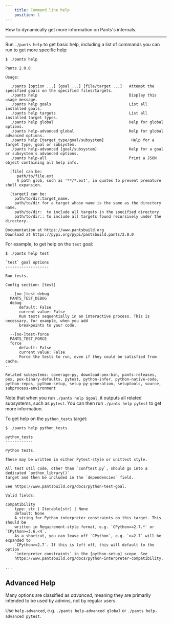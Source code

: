 ```yaml
---
    title: Command line help
    position: 1
---
```


How to dynamically get more information on Pants's internals.

---

Run `./pants help` to get basic help, including a list of commands you can run to get more specific help:
```text title="Shell"
$ ./pants help

Pants 2.0.0

Usage:

  ./pants [option ...] [goal ...] [file/target ...]   Attempt the specified goals on the specified files/targets.
  ./pants help                                        Display this usage message.
  ./pants help goals                                  List all installed goals.
  ./pants help targets                                List all installed target types.
  ./pants help global                                 Help for global options.
  ./pants help-advanced global                        Help for global advanced options.
  ./pants help [target_type/goal/subsystem]            Help for a target type, goal or subsystem.
  ./pants help-advanced [goal/subsystem]              Help for a goal or subsystem's advanced options.
  ./pants help-all                                    Print a JSON object containing all help info.

  [file] can be:
     path/to/file.ext
     A path glob, such as '**/*.ext', in quotes to prevent premature shell expansion.

  [target] can be:
    path/to/dir:target_name.
    path/to/dir for a target whose name is the same as the directory name.
    path/to/dir:  to include all targets in the specified directory.
    path/to/dir:: to include all targets found recursively under the directory.

Documentation at https://www.pantsbuild.org
Download at https://pypi.org/pypi/pantsbuild.pants/2.0.0
```

For example, to get help on the `test` goal:
```text title="Shell"
$ ./pants help test

`test` goal options
-------------------

Run tests.

Config section: [test]

  --[no-]test-debug
  PANTS_TEST_DEBUG
  debug
      default: False
      current value: False
      Run tests sequentially in an interactive process. This is necessary, for example, when you add
      breakpoints to your code.

  --[no-]test-force
  PANTS_TEST_FORCE
  force
      default: False
      current value: False
      Force the tests to run, even if they could be satisfied from cache.
...

Related subsystems: coverage-py, download-pex-bin, pants-releases, pex, pex-binary-defaults, pytest, python-infer, python-native-code, python-repos, python-setup, setup-py-generation, setuptools, source, subprocess-environment
```

Note that when you run `./pants help $goal`, it outputs all related subsystems, such as `pytest`. You can then run `./pants help pytest` to get more information.

To get help on the `python_tests` target:
```text title="Shell"
$ ./pants help python_tests

python_tests
------------

Python tests.

These may be written in either Pytest-style or unittest style.

All test util code, other than `conftest.py`, should go into a dedicated `python_library()`
target and then be included in the `dependencies` field.

See https://www.pantsbuild.org/docs/python-test-goal.

Valid fields:

compatibility
    type: str | Iterable[str] | None
    default: None
    A string for Python interpreter constraints on this target. This should be
    written in Requirement-style format, e.g. `CPython==2.7.*` or `CPython>=3.6,<4`.
    As a shortcut, you can leave off `CPython`, e.g. `>=2.7` will be expanded to
    `CPython>=2.7`. If this is left off, this will default to the option
    `interpreter_constraints` in the [python-setup] scope. See
    https://www.pantsbuild.org/docs/python-interpreter-compatibility.

...
```

## Advanced Help

Many options are classified as _advanced_, meaning they are primarily intended to be used by admins, not by regular users.  

Use `help-advanced`, e.g. `./pants help-advanced global` or `./pants help-advanced pytest`.